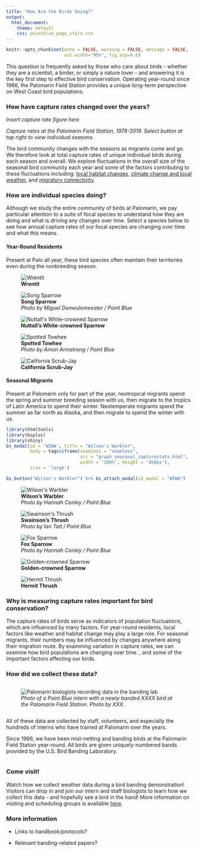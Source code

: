 ```yaml
---
title: "How Are the Birds Doing?"
output: 
  html_document:
    theme: default
    css: pointblue_page_style.css
---
```


```r
knitr::opts_chunk$set(echo = FALSE, warning = FALSE, message = FALSE, 
                      out.width="95%", fig.asp=0.6)
```

This question is frequently asked by those who care about birds - whether they are a scientist, a birder, or simply a nature lover -  and answering it is the key first step to effective bird conservation. Operating year-round since 1966, the Palomarin Field Station provides a unique long-term perspective on West Coast bird populations. 

### How have capture rates changed over the years?

*Insert capture rate figure here*

<!-- <figure> -->
<!-- <iframe src="graph_seasonal_capturestats.html" style="border: none;" width = 95%; height = 450px;></iframe> -->

<figcaption>
*Capture rates at the Palomarin Field Station, 1979-2019. Select button at top right to view individual seasons.*
</figcaption>
</figure>

The bird community changes with the seasons as migrants come and go. We therefore look at total capture rates of unique individual birds during each season and overall. We explore fluctuations in the overall size of the seasonal bird community each year and some of the factors contributing to these fluctuations including: [local habitat changes](docs/habitat.html), [climate change and local weather](docs/climate.html), and [migratory connectivity](docs/connections.html).  

### How are individual species doing?
Although we study the entire community of birds at Palomarin, we pay particular attention to a suite of focal species to understand how they are doing and what is driving any changes over time. Select a species below to see how annual capture rates of our focal species are changing over time and what this means. 

#### Year-Round Residents
Present at Palo all year, these bird species often maintain their territories even during the nonbreeding season. 

<div class="table-wrapper">
<div class="row">
<div class="column5">
<figure>
![](../images/birds/WREN.png "Wrentit"){#birds}
<figcaption>
**Wrentit**
</figcaption>
</figure>
</div>
<div class="column5">
<figure>
![](../images/birds/SOSP.png "Song Sparrow"){#birds}
<figcaption>
**Song Sparrow**  
*Photo by Miguel Demeulemeester / Point Blue*
</figcaption>
</figure>
</div>
<div class="column5">
<figure>
![](../images/birds/NWCS.png "Nuttall's White-crowned Sparrow"){#birds}
<figcaption>
**Nuttall's White-crowned Sparrow**
</figcaption>
</figure>
</div>
<div class="column5">
<figure>
![](../images/birds/SPTO.png "Spotted Towhee"){#birds}
<figcaption>
**Spotted Towhee**  
*Photo by Amon Armstrong / Point Blue*
</figcaption>
</figure>
</div>
<div class="column5">
<figure>
![](../images/birds/CASJ.png "California Scrub-Jay"){#birds}
<figcaption>
**California Scrub-Jay**
</figcaption>
</figure>
</div>
</div>
</div>

#### Seasonal Migrants
Present at Palomarin only for part of the year, neotropical migrants spend the spring and summer breeding season with us, then migrate to the tropics of Latin America to spend their winter. Neotemperate migrants spend the summer as far north as Alaska, and then migrate to spend the winter with us.

```r
library(htmltools)
library(bsplus)
library(shiny)
bs_modal(id = 'WIWA', title = "Wilson's Warbler", 
         body = tags$iframe(seamless = "seamless", 
                            src = "graph_seasonal_capturestats.html",
                            width = '100%', height = '450px'),
         size = 'large')
```

<div class="table-wrapper">
<div class="row">
<div class="column5">
```r
bs_button("Wilson's Warbler") %>% bs_attach_modal(id_modal = "WIWA")
```

<figure>
![](../images/birds/WIWA.png "Wilson's Warbler"){#birds}
<figcaption>
**Wilson's Warbler**  
*Photo by Hannah Conley / Point Blue*
</figcaption>
</figure>
</div>
<div class="column5">
<figure>
![](../images/birds/SWTH.png "Swainson's Thrush"){#birds}
<figcaption>
**Swainson's Thrush**  
*Photo by Ian Tait / Point Blue*
</figcaption>
</figure>
</div>
<div class="column5">
<figure>
![](../images/birds/FOSP.png "Fox Sparrow"){#birds}
<figcaption>
**Fox Sparrow**  
*Photo by Hannah Conley / Point Blue*
</figcaption>
</figure>
</div>
<div class="column5">
<figure>
![](../images/birds/GCSP.png "Golden-crowned Sparrow"){#birds}
<figcaption>
**Golden-crowned Sparrow**
</figcaption>
</figure>
</div>
<div class="column5">
<figure>
![](../images/birds/HETH.png "Hermit Thrush"){#birds}
<figcaption>
**Hermit Thrush**
</figcaption>
</figure>
</div>
</div>
</div>

### Why is measuring capture rates important for bird conservation?
The capture rates of birds serve as indicators of population fluctuations, which are influenced by many factors. For year-round residents, local factors like weather and habitat change may play a large role. For seasonal migrants, their numbers may be influenced by changes anywhere along their migration route. By examining variation in capture rates, we can examine how bird populations are changing over time. , and some of the important factors affecting our birds.

### How did we collect these data?
<div class="table-wrapper">
<div class="row">
<div class="column">
<figure>
![](../images/connections/banding_lab_crop.jpg "Palomarin biologists recording data in the banding lab")
<figcaption>
*Photo of a Point Blue intern with a newly banded XXXX bird at the Palomarin Field Station. Photo by XXX.*
</figcaption>
</figure>
</div>
<div class="column">
All of these data are collected by staff, volunteers, and especially the hundreds of interns who have trained at Palomarin over the years. 

Since 1966, we have been mist-netting and banding birds at the Palomarin Field Station year-round. All birds are given uniquely-numbered bands provided by the U.S. Bird Banding Laboratory. 
</div>
</div>
</div>

### Come visit!
Watch how we collect weather data during a bird banding demonstration! Visitors can drop in and join our intern and staff biologists to learn how we collect this data - and hopefully see a bird in the hand! More information on visiting and scheduling groups is available [here](https://www.pointblue.org/about-us/contact-visit-us/){target="_blank"}.


### More information
* Links to handbook/protocols?

* Relevant banding-related papers?


